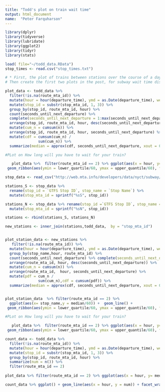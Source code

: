 ```yaml
---
title: "Todd's plot on train wait time"
output: html_document
name:  "Peter Farquharson"
---
```


```r

library(dplyr)
library(tidyverse)
library(lubridate)
library(ggplot2)
library(tidyr)
library(stats)

load( file="~/todd_data.RData")
stop_times <- read.csv("stop_times.txt")

# * First, the plot of trains between stations over the course of a day (4th plot in post for May 16th) 
# Then create the first two plots in the post, for subway wait time distributions and wait time by hour for a given line 


```


```r

plot_data <- todd_data %>% 
  filter(!is.na(route_mta_id)) %>% 
  mutate(hour = hour(departure_time), ymd = as.Date(departure_time), week_day = wday(departure_time)) %>% filter(week_day > 1 & week_day < 7) %>%
  mutate(stop_id = substr(stop_mta_id, 1, 3)) %>%
  group_by(stop_id, route_mta_id, hour) %>% 
  count(seconds_until_next_departure) %>%
  complete(seconds_until_next_departure = 1:max(seconds_until_next_departure), fill = list(n = 0)) %>% 
  arrange(stop_id, route_mta_id, hour, desc(seconds_until_next_departure)) %>% 
  mutate(cum_n = cumsum(n)) %>% 
  arrange(stop_id, route_mta_id, hour, seconds_until_next_departure) %>%
  mutate(cdf = cumsum(cum_n) / 
               sum(cum_n)) %>%
  summarize(median = approx(cdf, seconds_until_next_departure, xout = 0.5)$y, lower_quartile = approx(cdf, seconds_until_next_departure, xout = 0.10)$y, seventh_quantile = approx(cdf, seconds_until_next_departure, xout = 0.75)$y, quart_quantile = approx(cdf, seconds_until_next_departure, xout = 0.25)$y, upper_quantile = approx(cdf, seconds_until_next_departure, xout = .9)$y)                                                           

```


```r
#PLot on How long will you have to wait for your train?

   plot_data %>%  filter(route_mta_id == 2) %>% ggplot(aes(x = hour, y= median/60)) +  geom_line() + scale_y_continuous() + scale_x_continuous() +
 geom_ribbon(aes(ymin = lower_quartile/60, ymax = upper_quantile/60), fill = "grey80") + geom_ribbon(aes(ymin =quart_quantile/60, ymax =seventh_quantile/60), fill = "grey70") + geom_line() + scale_y_continuous(name = "Wait Time") + scale_x_continuous(breaks = c(0, 5,10,15,20,25),label = c("12am", "6am", "12pm", "6pm", "12am", "6am")) + ggtitle(paste("Train Wait Time by line per Hour")) 

```

```r

stop_data <- read_csv("http://web.mta.info/developers/data/nyct/subway/Stations.csv")

stations_S <- stop_data %>%
  rename(stop_id = `GTFS Stop ID`, stop_name = `Stop Name`) %>%
  mutate(stop_mta_id = sprintf("%sS", stop_id))

stations_N <- stop_data %>% rename(stop_id =`GTFS Stop ID`, stop_name = `Stop Name`) %>%
  mutate(stop_mta_id = sprintf("%sN", stop_id))

stations <- rbind(stations_S, stations_N)

new_stations <- inner_join(stations,todd_data,  by = "stop_mta_id") 



```

```r


plot_station_data <- new_stations %>%
   filter(!is.na(route_mta_id)) %>% 
  mutate(hour = hour(departure_time), ymd = as.Date(departure_time), week_day = wday(departure_time)) %>% filter(week_day > 1 & week_day < 7) %>%
  group_by(stop_name,hour, route_mta_id) %>% 
  count(seconds_until_next_departure) %>% complete(seconds_until_next_departure = 1:max(seconds_until_next_departure), fill = list(n = 0)) %>% group_by(stop_id, route_mta_id, hour, stop_name) %>% 
  arrange(route_mta_id, hour, desc(seconds_until_next_departure)) %>% 
  mutate(cum_n = cumsum(n)) %>% 
  arrange(route_mta_id,  hour, seconds_until_next_departure) %>%
  mutate(pdf = cum_n / 
               sum(cum_n),cdf = cumsum(pdf)) %>%
  summarize(median = approx(cdf, seconds_until_next_departure, xout = 0.5)$y, lower_quartile = approx(cdf, seconds_until_next_departure, xout = 0.10)$y, seventh_quantile = approx(cdf, seconds_until_next_departure, xout = 0.75)$y, quart_quantile = approx(cdf, seconds_until_next_departure, xout = 0.25)$y, upper_quantile = approx(cdf, seconds_until_next_departure, xout = .9)$y)



```

```r


plot_station_data  %>% filter(route_mta_id == 2) %>%
  ggplot(aes(x= stop_name,y = median/60)) +  geom_line() + 
 geom_ribbon(aes(ymin = lower_quartile/60, ymax = upper_quantile/60), fill = "grey80") +  geom_line() + ggtitle(paste("Train Wait Time by Station per Hour")) + coord_flip()

```

```r
#PLot on How long will you have to wait for your train?

   plot_data %>%  filter(route_mta_id == 2) %>% ggplot(aes(x = hour, y= median/60)) +  geom_line() + scale_y_continuous() + scale_x_continuous() +
 geom_ribbon(aes(ymin = lower_quartile/60, ymax = upper_quantile/60), fill = "grey80") + geom_ribbon(aes(ymin =quart_quantile/60, ymax =seventh_quantile/60), fill = "grey70") + geom_line() + scale_y_continuous(name = "Wait Time") + scale_x_continuous(breaks = c(0, 5,10,15,20,25),label = c("12am", "6am", "12pm", "6pm", "12am", "6am")) + ggtitle(paste("Train Wait Time by line per Hour")) + facet_wrap(~stop_id)

```

```r

count_data <- todd_data %>% 
  filter(!is.na(route_mta_id)) %>% 
  mutate(hour = hour(departure_time), ymd = as.Date(departure_time), week_day = wday(departure_time)) %>% filter(week_day > 1 & week_day < 7) %>%
  mutate(stop_id = substr(stop_mta_id, 1, 3)) %>%
  group_by(stop_id, route_mta_id, hour) %>% 
  summarize(num = n()) %>%
  filter(route_mta_id == 2)
  
plot_data %>% filter(route_mta_id == 2) %>% ggplot(aes(x = hour, y= median/60)) + geom_line() + scale_y_continuous() + scale_x_continuous() + geom_ribbon(aes(ymin = lower_quartile/60, ymax = upper_quantile/60), fill = "grey80") + geom_ribbon(aes(ymin =quart_quantile/60, ymax =seventh_quantile/60), fill = "grey70") + geom_line() + scale_y_continuous(name = "Wait Time") + scale_x_continuous(breaks = c(0, 5,10,15,20,25),label = c("12am", "6am", "12pm", "6pm", "12am", "6am")) + ggtitle(paste("Train Wait Time by line per Hour")) + facet_wrap(~stop_id)

count_data %>% ggplot() + geom_line(aes(x = hour, y = num)) + facet_wrap(~stop_id)

```